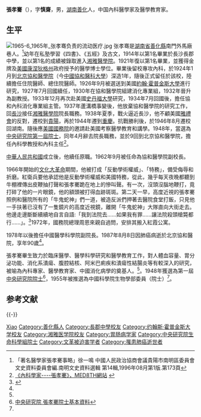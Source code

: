 {{Infobox_Person
| name = 張孝騫
|image= 張孝騫.jpg
|box_width= 200px
|occupation= 
| period = 
|birth_name=
| other_names =
| Sex =男
|birth_date= 1897年12月28日
|birth_place= [[湖南省|湖南省]][[善化縣|善化縣]]
|death_date= {{death date and age|1987|8|8|1897|12|28}}
|death_place= [[北京|北京]][[協和醫院|協和醫院]]
| nationality ={{ROC}}<br/>{{PRC}}
| residence =
| party =
| religion =
| spouse = 
| relatives = 
|education= 
| past = 
{{Infobox_People_CAS
|学部=生命科学和医学学部
|专业=医学
|当选年=1955年
}}
{{Infobox_People_Sinica
|组别=生命科學組
|届数=第1屆
|当选年=1948年
}}
| work =
*《測定迴圈血容量的一氧化碳方法》，1927年
*《糖尿病酸中毒時的血容量》，1927年
*《甲狀腺功能亢進時的血容量》，1927年
*《發熱和傳染病時胃液的分泌》，1933年
|awards=
}}

'''張孝騫'''（{{bd|1897年|12月28日|1987年|8月8日}}），字'''慎齋'''，男，[[湖南省|湖南]][[善化縣|善化]]人，中国內科醫學家及醫學教育家。

== 生平 ==
[[File:1965-6_1965年_张孝骞负责的流动医疗.jpg|thumb]]
张孝骞是[[湖南省|湖南省]][[善化縣|善化縣]]南門外馬廠巷人。<ref>「著名醫學家張孝騫事略」徐一鳴 中國人民政治協商會議貴陽市南明區委員會文史資料委員會編.南明文史資料選輯 第14輯,1996年08月第1版.第173頁</ref>幼年在私塾學習《四書》、《五經》及古文，1914年以第1名畢業於長沙長郡中學，並以第1名的成績被錄取進入[[湘雅醫學院|湘雅醫學院]]。1921年復以第1名畢業，並獲得金牌及[[美國|美國]][[康涅狄格州|康涅狄格州]]政府授予的醫學博士學位。畢業後留校專攻內科，於1924年1月到[[北京|北京]][[協和醫學院|協和醫學院]]（今[[中國協和醫科大學|中國協和醫科大學]]）深造1年，隨後正式留任於該校，陸續擔任住院醫師、總住院醫師。1926年9月被選送到美國[[約翰·霍普金斯大學|約翰·霍普金斯大學]]進行研究，1927年7月回國續任，1930年在協和醫學院組建消化專業組，1932年晉升為副教授。1933年12月再次赴美國[[史丹福大學|史丹福大學]]研究，1934年7月回國後，擔任協和內科消化專業組主管。1937年蘆溝橋事變後，他放棄協和醫學院的研究工作，回[[長沙|長沙]]接任[[湘雅醫學院|湘雅醫學院]]院長職務。1938年夏季，戰火逼近長沙，他不顧美國[[雅禮會|雅禮會]]的反對，遷校到[[貴陽|貴陽]]，再於1944年遷到[[重慶|重慶]]。抗戰勝利後，於1946年8月遷校回湖南。隨後應[[美國國務院|美國國務院]]的邀請赴美國考察醫學教育和講學。1948年，當選為[[中央研究院|中央研究院]][[中央研究院第一屆院士|第一屆院士]]，同年4月辭去院長職務，並於9回到北京協和醫學院，擔任內科學教授和內科主任<ref name="MED8TH">[http://www.med8th.com/academician/ZhangXiaoqian/default.htm 《內科學家----張孝騫》，MED8TH網站] {{Wayback|url=http://www.med8th.com/academician/ZhangXiaoqian/default.htm |date=20090520053753 }}</ref>。

[[中華人民共和國|中華人民共和國]]成立後，他續任原職。1962年9月被任命為協和醫學院副校長。

1966年開始的[[文化大革命|文化大革命]]期間，他被打成「反動學術權威」、「特務」，備受侮辱和折磨。紅衛兵要他承認他是反動學術權威和美國特務，從此，幾乎每天夜晚都聽到牛棚裡傳出皮鞭抽打聲和張孝騫跪在地上的慘叫聲。有一次，沒頭沒腦地鞭打，竟打碎了他的一片眼鏡，他的額頭被打得血跡斑斑。第二天一早，高度近視的張孝騫照例和醫院所有的「牛鬼蛇神」們一道，被造反派們押著去醫院食堂打飯，只見他一手扶著已沒有了一隻鏡片的高度近視鏡，離開「牛鬼蛇神」大隊直向大街走去。他邊走邊斷斷續續地自言自語:「我到法院去……如果我有罪……讓法院殺頭槍斃都行……」。<ref>{{cite news|url=http://www.epochtimes.com/b5/17/1/11/n8690231.htm|title=留在大陸的中華民國院士之大結局（二）|author=張東園|publisher=大紀元|date=2017-01-11|accessdate=2018-01-23|archive-date=2018-01-24|archive-url=https://web.archive.org/web/20180124071345/http://www.epochtimes.com/b5/17/1/11/n8690231.htm|dead-url=no}}</ref>1972年，國務院總理周恩來親自過問，安排其搬入紅霞公寓。

1978年以後擔任中國醫學科學院副院長。1987年8月8日因肺癌病逝於北京協和醫院，享年90歲<ref name="MED8TH"/>。

張孝騫畢生致力於臨床醫學、醫學科學研究和醫學教育工作，對人體血容量、胃分泌功能、消化系潰瘍、腹腔結核、阿米巴痢疾和潰瘍性結腸炎等有較深入的研究，被喻為內科專家、醫學教育家、中國消化病學的奠基人。<ref name="MED8TH"/>。1948年獲選為第一屆[[中央研究院院士|中央研究院院士]]<ref>[https://db1n.sinica.edu.tw/textdb/ioconas/02.php?func=22&_op=?ID:LD013 中央研究院 張孝騫院士基本資料]</ref>，1955年被推選為中國科學院生物學部委員（院士）<ref name="MED8TH"/>。

== 参考文献 ==
{{Reflist}}

{{-}}
{{中央研究院第一屆院士|Z}}
{{中国科学院生命科学和医学学部院士|Z}}
{{中华人民共和国科学技术协会第一届全国委员会}}

{{Authority control}}
{{DEFAULTSORT:Zhang张}}
[[Category:张姓|Xiao]]
[[Category:善化縣人|Category:善化縣人]]
[[Category:長郡中學校友|Category:長郡中學校友]]
[[Category:约翰斯·霍普金斯大学校友|Category:约翰斯·霍普金斯大学校友]]
[[Category:湘雅医学院校友|Category:湘雅医学院校友]]
[[Category:胃肠病学家|Category:胃肠病学家]]
[[Category:中央研究院生命科學組院士|Category:中央研究院生命科學組院士]]
[[Category:文革被迫害学者|Category:文革被迫害学者]]
[[Category:罹患肺癌逝世者|Category:罹患肺癌逝世者]]